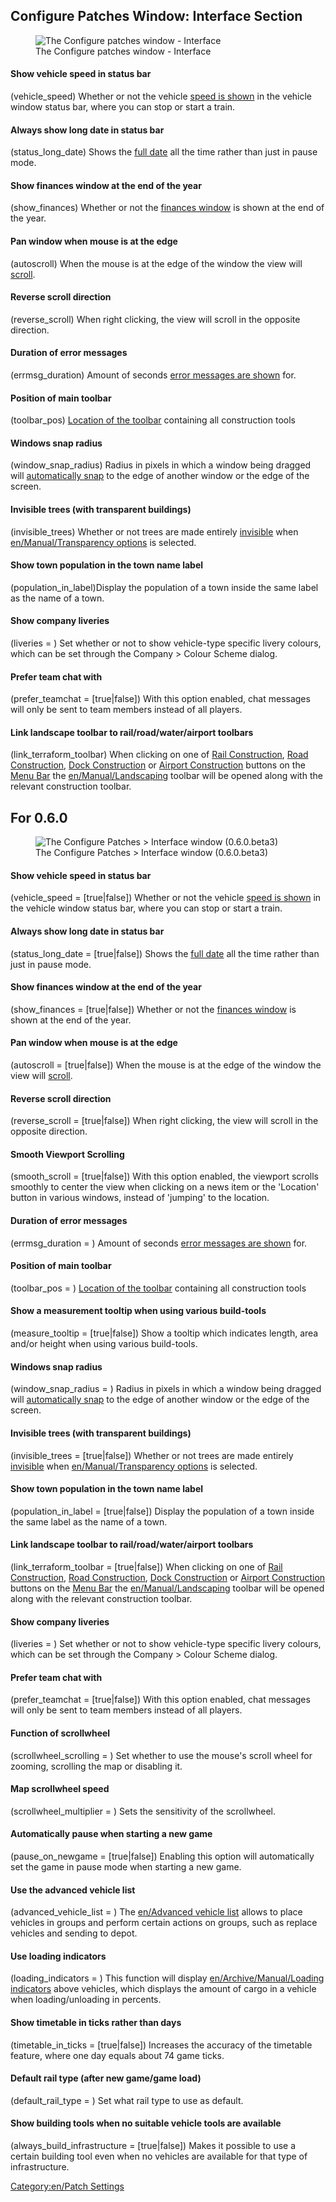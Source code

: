 {{en/Archive/Manual/Settings/Patch Config}}

==Configure Patches Window: Interface Section==
[[File:en/Patches-interface.png|center|frame|The Configure patches window - Interface]]

====Show vehicle speed in status bar====
(vehicle_speed) Whether or not the vehicle [[en/Archive/Manual/Settings/Show vehicle speed|speed is shown]] in the vehicle window status bar, where you can stop or start a train.

====Always show long date in status bar====
(status_long_date) Shows the [[en/Archive/Manual/Settings/Long date in status bar|full date]] all the time rather than just in pause mode.

====Show finances window at the end of the year====
(show_finances) Whether or not the [[en/Archive/Manual/Settings/Show finances at end of year|finances window]] is shown at the end of the year.

====Pan window when mouse is at the edge====
(autoscroll) When the mouse is at the edge of the window the view will [[en/Archive/Manual/Settings/Autoscroll|scroll]].

====Reverse scroll direction====
(reverse_scroll) When right clicking, the view will scroll in the opposite direction.

====Duration of error messages====
(errmsg_duration) Amount of seconds [[en/Archive/Manual/Settings/Error message duration|error messages are shown]] for.

====Position of main toolbar====
(toolbar_pos) [[en/Archive/Manual/Settings/Toolbar position|Location of the toolbar]] containing all construction tools

====Windows snap radius====
(window_snap_radius) Radius in pixels in which a window being dragged will [[en/Archive/Manual/Settings/Window snap radius|automatically snap]] to the edge of another window or the edge of the screen.

====Invisible trees (with transparent buildings)====
(invisible_trees) Whether or not trees are made entirely [[en/Archive/Manual/Settings/Invisible trees|invisible]] when [[en/Manual/Transparency options]] is selected.

====Show town population in the town name label====
(population_in_label)Display the population of a town inside the same label as the name of a town.

==== Show company liveries ====
(liveries = <num_val>)
Set whether or not to show vehicle-type specific livery colours, which can be set through the Company > Colour Scheme dialog.

==== Prefer team chat with <ENTER> ====
(prefer_teamchat = [true|false])
With this option enabled, chat messages will only be sent to team members instead of all players.


====Link landscape toolbar to rail/road/water/airport toolbars====
(link_terraform_toolbar) When clicking on one of [[en/Manual/Railway construction|Rail Construction]], [[en/Manual/Roadway construction|Road Construction]], [[en/Manual/Waterway construction|Dock Construction]] or [[en/Manual/Airport construction|Airport Construction]] buttons on the [[en/Manual/Game interface|Menu Bar]] the [[en/Manual/Landscaping]] toolbar will be opened along with the relevant construction toolbar.

== For 0.6.0 ==
{{en/Note|This section covers additions of patch options up to version 0.6.0 beta 3 inclusive. The above can be replaced with this as soon as 0.6.0 final is released.}}

[[File:en/Configure Patches Interface 0.6.0.beta3.png|frame|center|The Configure Patches > Interface window (0.6.0.beta3)]]

====Show vehicle speed in status bar====
(vehicle_speed = [true|false])
Whether or not the vehicle [[en/Archive/Manual/Settings/Show vehicle speed|speed is shown]] in the vehicle window status bar, where you can stop or start a train.

====Always show long date in status bar====
(status_long_date = [true|false])
Shows the [[en/Archive/Manual/Settings/Long date in status bar|full date]] all the time rather than just in pause mode.

====Show finances window at the end of the year====
(show_finances = [true|false])
Whether or not the [[en/Archive/Manual/Settings/Show finances at end of year|finances window]] is shown at the end of the year.

====Pan window when mouse is at the edge====
(autoscroll = [true|false])
When the mouse is at the edge of the window the view will [[en/Archive/Manual/Settings/Autoscroll|scroll]].

====Reverse scroll direction====
(reverse_scroll = [true|false])
When right clicking, the view will scroll in the opposite direction.

==== Smooth Viewport Scrolling ====
(smooth_scroll = [true|false])
With this option enabled, the viewport scrolls smoothly to center the view when clicking on a news item or the 'Location' button in various windows, instead of 'jumping' to the location.

====Duration of error messages====
(errmsg_duration = <num_val>)
Amount of seconds [[en/Archive/Manual/Settings/Error message duration|error messages are shown]] for.

====Position of main toolbar====
(toolbar_pos = <num_val>)
[[en/Archive/Manual/Settings/Toolbar position|Location of the toolbar]] containing all construction tools

==== Show a measurement tooltip when using various build-tools ====
(measure_tooltip = [true|false])
Show a tooltip which indicates length, area and/or height when using various build-tools.

====Windows snap radius====
(window_snap_radius = <num_val>)
Radius in pixels in which a window being dragged will [[en/Archive/Manual/Settings/Window snap radius|automatically snap]] to the edge of another window or the edge of the screen.

====Invisible trees (with transparent buildings)====
(invisible_trees = [true|false])
Whether or not trees are made entirely [[en/Archive/Manual/Settings/Invisible trees|invisible]] when [[en/Manual/Transparency options]] is selected.

====Show town population in the town name label====
(population_in_label = [true|false])
Display the population of a town inside the same label as the name of a town.

====Link landscape toolbar to rail/road/water/airport toolbars====
(link_terraform_toolbar = [true|false])
When clicking on one of [[en/Manual/Railway construction|Rail Construction]], [[en/Manual/Roadway construction|Road Construction]], [[en/Manual/Waterway construction|Dock Construction]] or [[en/Manual/Airport construction|Airport Construction]] buttons on the [[en/Manual/Game interface|Menu Bar]] the [[en/Manual/Landscaping]] toolbar will be opened along with the relevant construction toolbar.

==== Show company liveries ====
(liveries = <num_val>)
Set whether or not to show vehicle-type specific livery colours, which can be set through the Company > Colour Scheme dialog.

==== Prefer team chat with <ENTER> ====
(prefer_teamchat = [true|false])
With this option enabled, chat messages will only be sent to team members instead of all players.

==== Function of scrollwheel ====
(scrollwheel_scrolling = <num_val>)
Set whether to use the mouse's scroll wheel for zooming, scrolling the map or disabling it.

==== Map scrollwheel speed ====
(scrollwheel_multiplier = <num_val>)
Sets the sensitivity of the scrollwheel.

==== Automatically pause when starting a new game ====
(pause_on_newgame = [true|false])
Enabling this option will automatically set the game in pause mode when starting a new game.

==== Use the advanced vehicle list ====
(advanced_vehicle_list = <num_val>)
The [[en/Advanced vehicle list]] allows to place vehicles in groups and perform certain actions on groups, such as replace vehicles and sending to depot.

==== Use loading indicators ====
(loading_indicators = <num_val>)
This function will display [[en/Archive/Manual/Loading indicators]] above vehicles, which displays the amount of cargo in a vehicle when loading/unloading in percents.

==== Show timetable in ticks rather than days ====
(timetable_in_ticks = [true|false])
Increases the accuracy of the timetable feature, where one day equals about 74 game ticks.

==== Default rail type (after new game/game load) ====
(default_rail_type = <num_val>)
Set what rail type to use as default.

==== Show building tools when no suitable vehicle tools are available ====
(always_build_infrastructure = [true|false])
Makes it possible to use a certain building tool even when no vehicles are available for that type of infrastructure.


[[Category:en/Patch Settings]]